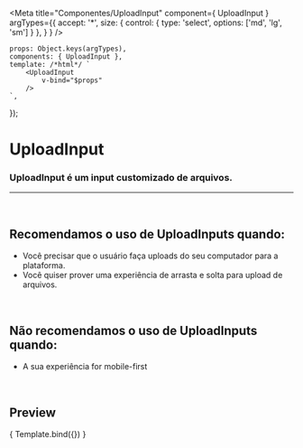 
<Meta
	title="Componentes/UploadInput"
	component={ UploadInput }
	argTypes={{
		accept: '*',
		size: { control: { type: 'select', options: ['md', 'lg', 'sm'] } },
	}
}
/>

	props: Object.keys(argTypes),
	components: { UploadInput },
	template: /*html*/ `
		<UploadInput
			v-bind="$props" 
		/>
	`,
});

# UploadInput

### UploadInput é um input customizado de arquivos.
---
<br />

## Recomendamos o uso de UploadInputs quando:
- Você precisar que o usuário faça uploads do seu computador para a plataforma.
- Você quiser prover uma experiência de arrasta e solta para upload de arquivos.

<br />

## Não recomendamos o uso de UploadInputs quando:
- A sua experiência for mobile-first

<br />

## Preview

<Canvas>
	<Story
		name="UploadInput"
		args={{
			accept: '*',
		}}
	>
		{ Template.bind({}) }
	</Story>
</Canvas>

<ArgsTable story="UploadInput" />
